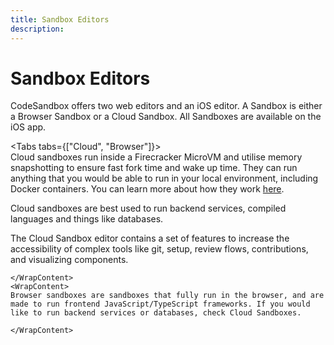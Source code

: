 ```yaml
---
title: Sandbox Editors
description:
---
```




# Sandbox Editors

CodeSandbox offers two web editors and an iOS editor. A Sandbox is either a Browser Sandbox or a Cloud Sandbox. All Sandboxes are available on the iOS app. 

<Tabs tabs={["Cloud", "Browser"]}>
    <WrapContent>    
Cloud sandboxes run inside a Firecracker MicroVM and utilise memory snapshotting to ensure fast fork time and wake up time. They can run anything that you would be able to run in your local environment, including Docker containers. You can learn more about how they work [here](/blog/how-we-clone-a-running-vm-in-2-seconds).

Cloud sandboxes are best used to run backend services, compiled languages and things like databases.

The Cloud Sandbox editor contains a set of features to increase the accessibility of complex tools like git, setup, review flows, contributions, and visualizing components. 

    </WrapContent>
    <WrapContent>
    Browser sandboxes are sandboxes that fully run in the browser, and are made to run frontend JavaScript/TypeScript frameworks. If you would like to run backend services or databases, check Cloud Sandboxes.

    </WrapContent>
</Tabs>